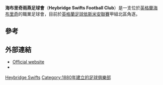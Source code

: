 {{Infobox football club
| clubname = 海布里奇雨燕足球會
| image    = <!-- 檔案不存在 [[File:Heybridge_Swifts_FC_Logo.png|120px]] ，可從英文維基百科取得 -->
| fullname = Heybridge Swifts Football Club
| nickname = Swifts
| founded  = {{start date and age|1880}}
| ground   = [[海布里奇|海布里奇]][http://stable.toolserver.org/geohack/geohack.php?pagename=Scraley_Road&params=51_44_38.70_N_0_42_02.16_E_region:GB_type:landmark Scraley Road]
| capacity = 3,000 (550座位)
| chairman = Craig Riches
| manager  = Jody Brown
| league   = [[英格蘭足球依斯米安聯賽|英格蘭足球依斯米安聯賽]]甲組北區
| season   = 2015–16
| position = [[英格蘭足球依斯米安聯賽|英格蘭足球依斯米安聯賽]]甲組北區, 20
| pattern_la1 = | pattern_b1 = _blackstripes | pattern_ra1 = | pattern_sh1 = _white border | pattern_so1 =
| leftarm1 = FFFFFF | body1 = FFFFFF | rightarm1 = FFFFFF | shorts1 = 000000 | socks1 = 000000
| pattern_la2 = | pattern_b2 = _blackstripes | pattern_ra2 = | pattern_sh2 = _blacksides | pattern_so2 =
| leftarm2 = FF0000 | body2 = FF0000 | rightarm2 = FF0000 | shorts2 = FFFFFF | socks2 = FF0000 |
}}
'''海布里奇雨燕足球會'''（'''Heybridge Swifts Football Club'''）是一支位於[[英格蘭|英格蘭]][[海布里奇|海布里奇]]的職業足球會，目前於[[英格蘭足球依斯米安聯賽|英格蘭足球依斯米安聯賽]]甲組北區角逐。

== 參考 ==
{{Reflist}}

== 外部連結 ==
*[https://web.archive.org/web/20080413073026/http://www.heybridgeswifts.com/ Official website]
*{{Fchd|name=Heybridge Swifts|id=HEYBRIDS}}

[[Category:艾塞克斯郡足球俱樂部|Heybridge Swifts]]
[[Category:1880年建立的足球俱樂部|Category:1880年建立的足球俱樂部]]